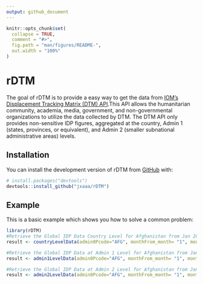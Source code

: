 ```yaml
---
output: github_document
---
```


<!-- README.md is generated from README.Rmd. Please edit that file -->

```r
knitr::opts_chunk$set(
  collapse = TRUE,
  comment = "#>",
  fig.path = "man/figures/README-",
  out.width = "100%"
)
```

# rDTM

<!-- badges: start -->
<!-- badges: end -->

The goal of rDTM is to provide a easy way to get the data from [IOM's Displacement Tracking Matrix (DTM) API](https://dtm.iom.int/data-and-analysis/dtm-api).This API allows the humanitarian community, academia, media, government, and non-governmental organizations to utilize the data collected by DTM. The DTM API only provides non-sensitive IDP figures, aggregated at the country, Admin 1 (states, provinces, or equivalent), and Admin 2 (smaller subnational administrative areas) levels.

## Installation

You can install the development version of rDTM from [GitHub](https://github.com/) with:

``` r
# install.packages("devtools")
devtools::install_github("jxaaa/rDTM")
```

## Example

This is a basic example which shows you how to solve a common problem:

```r
library(rDTM)
#Retrieve the Global IDP Data Country Level for Afghanistan from Jan 2000 to May 2024, and convert output as Dataframe.
result <- countryLevelData(admin0Pcode="AFG", monthFrom_month= "1", monthFrom_year=2000, monthTo_month= "5", monthTo_year=2024,to_dataframe =TRUE)

#Retrieve the Global IDP Data at Admin 1 Level for Afghanistan from Jan 2000 to May 2024, and convert output as Dataframe.
result <- admin1LevelData(admin0Pcode="AFG", monthFrom_month= "1", monthFrom_year=2000, monthTo_month= "5", monthTo_year=2024,to_dataframe =TRUE)

#Retrieve the Global IDP Data at Admin 2 Level for Afghanistan from Jan 2000 to May 2024, and convert output as Dataframe.
result <- admin2LevelData(admin0Pcode="AFG", monthFrom_month= "1", monthFrom_year=2000, monthTo_month= "5", monthTo_year=2024,to_dataframe =TRUE)

```

